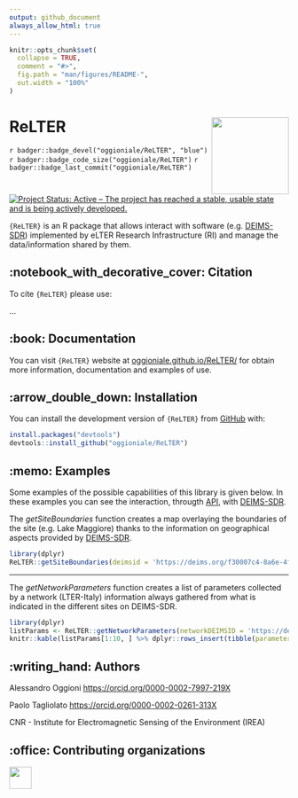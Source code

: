 ```yaml
---
output: github_document
always_allow_html: true
---
```


<!-- README.md is generated from README.Rmd. Please edit that file -->

```r
knitr::opts_chunk$set(
  collapse = TRUE,
  comment = "#>",
  fig.path = "man/figures/README-",
  out.width = "100%"
)
```


# ReLTER <img src='man/figures/logo.png' align="right" height="139" />

<!-- badges: start -->
<!-- other badges https://github.com/GuangchuangYu/badger -->
`r badger::badge_devel("oggioniale/ReLTER", "blue")`
`r badger::badge_code_size("oggioniale/ReLTER")`
`r badger::badge_last_commit("oggioniale/ReLTER")`
[![Project Status: Active – The project has reached a stable, usable state and is being actively developed.](https://www.repostatus.org/badges/latest/active.svg)](https://www.repostatus.org/#active)
<!-- badges: end -->

`{ReLTER}` is an R package that allows interact with software (e.g. [DEIMS-SDR](https://deims.org/)) implemented by eLTER Research Infrastructure (RI) and manage the data/information shared by them.

<!-- about the icons https://github.com/ikatyang/emoji-cheat-sheet  -->
## :notebook_with_decorative_cover: Citation

To cite `{ReLTER}` please use:

...


## :book: Documentation

You can visit `{ReLTER}` website at [oggioniale.github.io/ReLTER/](https://oggioniale.github.io/ReLTER/) for obtain more information, documentation and examples of use.  


## :arrow_double_down: Installation

You can install the development version of `{ReLTER}` from [GitHub](https://github.com/oggioniale/ReLTER) with:

```r
install.packages("devtools")
devtools::install_github("oggioniale/ReLTER")
```


## :memo: Examples

Some examples of the possible capabilities of this library is given below. In these examples you can see the interaction, througth [API](https://deims.org/api), with [DEIMS-SDR](https://deims.org/).

The *getSiteBoundaries* function creates a map overlaying the boundaries of the site (e.g. Lake Maggiore) thanks to the information on geographical aspects provided by [DEIMS-SDR](https://deims.org/).

```r
library(dplyr)
ReLTER::getSiteBoundaries(deimsid = 'https://deims.org/f30007c4-8a6e-4f11-ab87-569db54638fe')
```

--------------------------------

The *getNetworkParameters* function creates a list of parameters collected by a network (LTER-Italy) information always gathered from what is indicated in the different sites on DEIMS-SDR.

```r
library(dplyr)
listParams <- ReLTER::getNetworkParameters(networkDEIMSID = 'https://deims.org/network/7fef6b73-e5cb-4cd2-b438-ed32eb1504b3')
knitr::kable(listParams[1:10, ] %>% dplyr::rows_insert(tibble(parameterLabel = "...", parameterUri = "...")))
```


## :writing_hand: Authors

Alessandro Oggioni <https://orcid.org/0000-0002-7997-219X>

Paolo Tagliolato <https://orcid.org/0000-0002-0261-313X>

CNR - Institute for Electromagnetic Sensing of the Environment (IREA)

<!-- Add authors, reviewers including those who, within eLTER network, reviewed the package and add acknowledgements 
     in accordance with this https://ropensci.org/blog/2018/03/16/thanking-reviewers-in-metadata/ and this
     https://devguide.ropensci.org/building.html#authorship.
     Add the same in DESCRIPTION file -->

## :office: Contributing organizations

<a href="http://www.irea.cnr.it/en/"><img src="man/figures/irea_logo.png" height="40" align="left" /></a>

